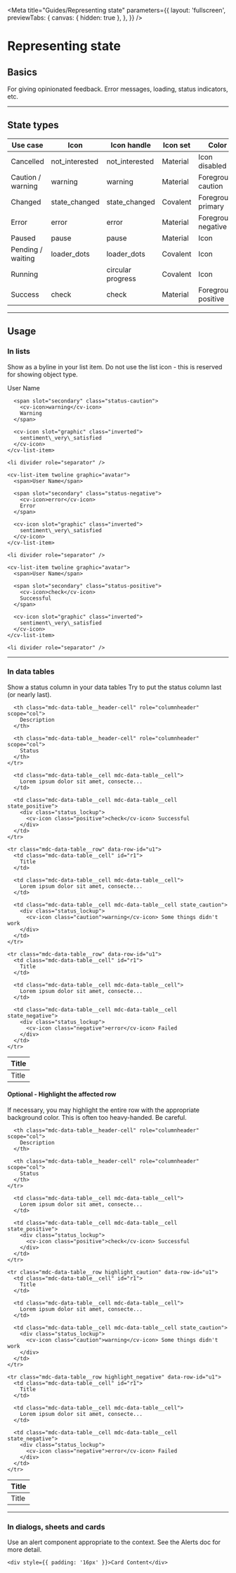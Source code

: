 
<Meta
  title="Guides/Representing state"
  parameters={{
    layout: 'fullscreen',
    previewTabs: {
      canvas: { hidden: true },
    },
  }}
/>

<style>
  {`
    .caution {
      color: var(--mdc-theme-caution);
    }
    .positive {
      color: var(--mdc-theme-positive);
    }
    .negative {
      color: var(--mdc-theme-negative);
    }
    .status_lockup {
      display: flex;
    }
    .status_lockup mwc-icon {
      margin-right: 8px;
    }

    .docs-story mwc-list {
      margin: 0 auto;
      max-width: 30rem;
    }
    `}
</style>

# Representing state

## Basics

For giving opinionated feedback. Error messages, loading, status indicators, etc.

---

## State types

| Use case          | Icon                                                   | Icon handle       | Icon set | Color               |
| ----------------- | ------------------------------------------------------ | ----------------- | -------- | ------------------- |
| Cancelled         | <cv-icon>not_interested</cv-icon>                      | not_interested    | Material | Icon disabled       |
| Caution / warning | <cv-icon class="caution">warning</cv-icon>             | warning           | Material | Foreground caution  |
| Changed           | <cv-icon class="covalent-icon">state_changed</cv-icon> | state_changed     | Covalent | Foreground primary  |
| Error             | <cv-icon class="negative">error</cv-icon>              | error             | Material | Foreground negative |
| Paused            | <cv-icon>pause</cv-icon>                               | pause             | Material | Icon                |
| Pending / waiting | <cv-icon class="covalent-icon">loader_dots</cv-icon>   | loader_dots       | Covalent | Icon                |
| Running           | <cv-circular-progress indeterminate density="-6" />    | circular progress | Covalent | Icon                |
| Success           | <cv-icon class="positive">check</cv-icon>              | check             | Material | Foreground positive |

---

## Usage

### In lists

Show as a byline in your list item. Do not use the list icon - this is reserved for showing object type.

<Canvas>
  <cv-list>
    <cv-list-item twoline graphic="avatar">
      <span>User Name</span>

      <span slot="secondary" class="status-caution">
        <cv-icon>warning</cv-icon>
        Warning
      </span>

      <cv-icon slot="graphic" class="inverted">
        sentiment\_very\_satisfied
      </cv-icon>
    </cv-list-item>

    <li divider role="separator" />

    <cv-list-item twoline graphic="avatar">
      <span>User Name</span>

      <span slot="secondary" class="status-negative">
        <cv-icon>error</cv-icon>
        Error
      </span>

      <cv-icon slot="graphic" class="inverted">
        sentiment\_very\_satisfied
      </cv-icon>
    </cv-list-item>

    <li divider role="separator" />

    <cv-list-item twoline graphic="avatar">
      <span>User Name</span>

      <span slot="secondary" class="status-positive">
        <cv-icon>check</cv-icon>
        Successful
      </span>

      <cv-icon slot="graphic" class="inverted">
        sentiment\_very\_satisfied
      </cv-icon>
    </cv-list-item>

    <li divider role="separator" />

  </cv-list>
</Canvas>

---

### In data tables

Show a status column in your data tables
Try to put the status column last (or nearly last).

<table class="mdc-data-table__table" aria-label="Dessert calories">
  <thead>
    <tr class="mdc-data-table__header-row">
      <th class="mdc-data-table__header-cell" role="columnheader" scope="col">
        Title
      </th>

      <th class="mdc-data-table__header-cell" role="columnheader" scope="col">
        Description
      </th>

      <th class="mdc-data-table__header-cell" role="columnheader" scope="col">
        Status
      </th>
    </tr>

  </thead>

  <tbody class="mdc-data-table__content">
    <tr class="mdc-data-table__row" data-row-id="u0">
      <td class="mdc-data-table__cell" id="r0">
        Title
      </td>

      <td class="mdc-data-table__cell mdc-data-table__cell">
        Lorem ipsum dolor sit amet, consecte...
      </td>

      <td class="mdc-data-table__cell mdc-data-table__cell state_positive">
        <div class="status_lockup">
          <cv-icon class="positive">check</cv-icon> Successful
        </div>
      </td>
    </tr>

    <tr class="mdc-data-table__row" data-row-id="u1">
      <td class="mdc-data-table__cell" id="r1">
        Title
      </td>

      <td class="mdc-data-table__cell mdc-data-table__cell">
        Lorem ipsum dolor sit amet, consecte...
      </td>

      <td class="mdc-data-table__cell mdc-data-table__cell state_caution">
        <div class="status_lockup">
          <cv-icon class="caution">warning</cv-icon> Some things didn't work
        </div>
      </td>
    </tr>

    <tr class="mdc-data-table__row" data-row-id="u1">
      <td class="mdc-data-table__cell" id="r1">
        Title
      </td>

      <td class="mdc-data-table__cell mdc-data-table__cell">
        Lorem ipsum dolor sit amet, consecte...
      </td>

      <td class="mdc-data-table__cell mdc-data-table__cell state_negative">
        <div class="status_lockup">
          <cv-icon class="negative">error</cv-icon> Failed
        </div>
      </td>
    </tr>

  </tbody>
</table>

#### Optional - Highlight the affected row

If necessary, you may highlight the entire row with the appropriate background color.
This is often too heavy-handed. Be careful.

<table class="mdc-data-table__table" aria-label="Dessert calories">
  <thead>
    <tr class="mdc-data-table__header-row">
      <th class="mdc-data-table__header-cell" role="columnheader" scope="col">
        Title
      </th>

      <th class="mdc-data-table__header-cell" role="columnheader" scope="col">
        Description
      </th>

      <th class="mdc-data-table__header-cell" role="columnheader" scope="col">
        Status
      </th>
    </tr>

  </thead>

  <tbody class="mdc-data-table__content">
    <tr class="mdc-data-table__row highlight_positive" data-row-id="u0">
      <td class="mdc-data-table__cell" id="r0">
        Title
      </td>

      <td class="mdc-data-table__cell mdc-data-table__cell">
        Lorem ipsum dolor sit amet, consecte...
      </td>

      <td class="mdc-data-table__cell mdc-data-table__cell state_positive">
        <div class="status_lockup">
          <cv-icon class="positive">check</cv-icon> Successful
        </div>
      </td>
    </tr>

    <tr class="mdc-data-table__row highlight_caution" data-row-id="u1">
      <td class="mdc-data-table__cell" id="r1">
        Title
      </td>

      <td class="mdc-data-table__cell mdc-data-table__cell">
        Lorem ipsum dolor sit amet, consecte...
      </td>

      <td class="mdc-data-table__cell mdc-data-table__cell state_caution">
        <div class="status_lockup">
          <cv-icon class="caution">warning</cv-icon> Some things didn't work
        </div>
      </td>
    </tr>

    <tr class="mdc-data-table__row highlight_negative" data-row-id="u1">
      <td class="mdc-data-table__cell" id="r1">
        Title
      </td>

      <td class="mdc-data-table__cell mdc-data-table__cell">
        Lorem ipsum dolor sit amet, consecte...
      </td>

      <td class="mdc-data-table__cell mdc-data-table__cell state_negative">
        <div class="status_lockup">
          <cv-icon class="negative">error</cv-icon> Failed
        </div>
      </td>
    </tr>

  </tbody>
</table>

---

### In dialogs, sheets and cards

Use an alert component appropriate to the context. See the Alerts doc for more detail.

<Canvas>
  <cv-card cardtitle="Card title">
    <cv-alert titletext="Alert title" descriptiontext="alert description" state="active" icon="info" inline />

    <div style={{ padding: '16px' }}>Card Content</div>

  </cv-card>
</Canvas>

